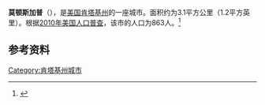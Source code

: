 {{Infobox City 
|chinese_name = 莫顿斯加普
|official_name = Mortons Gap
|image_flag = 
|image_seal = 
|image_skyline = 
|image_map = KYMap-doton-MortonsGap.PNG
|map_caption =
|subdivision_type = [[國家|國家]]
|subdivision_name = {{USA}}
|leader_title = 
|leader_name = 
|subdivision_type1 = [[美國行政區劃|州]]
|subdivision_name1 = [[肯塔基州|肯塔基州]]
|subdivision_type2 = [[肯塔基州行政区划|县]]
|subdivision_name2 = Hopkins
|found_date = 
|area_total = 3.1
|area_land = 
|area_water = 
|population_as_of = 2010
|population_total = 863
|population_density = 
|timezone = 
|utc_offset = 
|timezone_DST = 
|utc_offset_DST = 
}}

'''莫顿斯加普'''（{{lang-en|Mortons Gap}}），是[[美国|美国]][[肯塔基州|肯塔基州]]的一座城市。面积约为3.1平方公里（1.2平方英里）。根据[[2010年美国人口普查|2010年美国人口普查]]，该市的人口为863人。<ref name=census>{{cite web |url = http://www.census.gov/prod/www/abs/decennial/ |title = Census of Population and Housing |publisher = U.S. Census Bureau |accessdate = November 18, 2011 |archive-url = https://web.archive.org/web/20060208103743/http://www.census.gov/prod/www/abs/decennial/ |archive-date = 2006-02-08 |dead-url = yes }}</ref>

== 参考资料 ==
{{reflist}}

[[Category:肯塔基州城市|Category:肯塔基州城市]]


{{Kentucky-stub}}